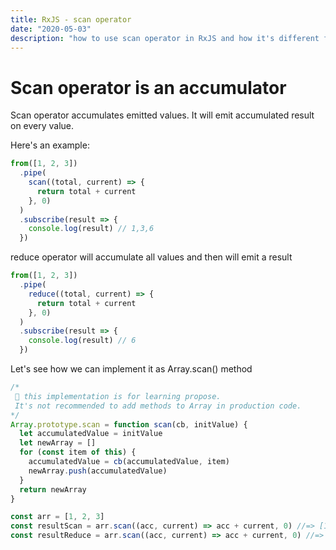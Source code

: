 ```yaml
---
title: RxJS - scan operator
date: "2020-05-03"
description: "how to use scan operator in RxJS and how it's different from reduce operator"
---
```


# Scan operator is an accumulator

Scan operator accumulates emitted values.
It will emit accumulated result on every value.

Here's an example:

```javascript
from([1, 2, 3])
  .pipe(
    scan((total, current) => {
      return total + current
    }, 0)
  )
  .subscribe(result => {
    console.log(result) // 1,3,6
  })
```

reduce operator will accumulate all values and then will emit a result

```javascript
from([1, 2, 3])
  .pipe(
    reduce((total, current) => {
      return total + current
    }, 0)
  )
  .subscribe(result => {
    console.log(result) // 6
  })
```

Let's see how we can implement it as Array.scan() method

```javascript
/*
 🛑 this implementation is for learning propose. 
 It's not recommended to add methods to Array in production code.
*/
Array.prototype.scan = function scan(cb, initValue) {
  let accumulatedValue = initValue
  let newArray = []
  for (const item of this) {
    accumulatedValue = cb(accumulatedValue, item)
    newArray.push(accumulatedValue)
  }
  return newArray
}
```

```javascript
const arr = [1, 2, 3]
const resultScan = arr.scan((acc, current) => acc + current, 0) //=> [1,3,6]
const resultReduce = arr.scan((acc, current) => acc + current, 0) //=> 6
```
